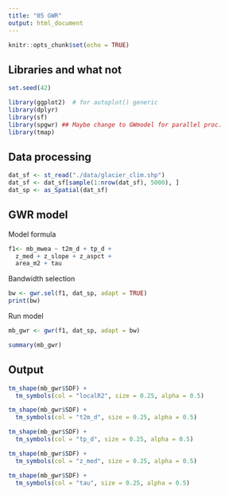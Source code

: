 ```yaml
---
title: "05 GWR"
output: html_document
---
```


```r
knitr::opts_chunk$set(echo = TRUE)
```

## Libraries and what not

```r
set.seed(42)

library(ggplot2)  # for autoplot() generic
library(dplyr)
library(sf)
library(spgwr) ## Maybe change to GWmodel for parallel proc.
library(tmap)
```

## Data processing

```r
dat_sf <- st_read("./data/glacier_clim.shp")
dat_sf <- dat_sf[sample(1:nrow(dat_sf), 5000), ]
dat_sp <- as_Spatial(dat_sf)
```

## GWR model

Model formula

```r
f1<- mb_mwea ~ t2m_d + tp_d + 
  z_med + z_slope + z_aspct + 
  area_m2 + tau
```

Bandwidth selection

```r
bw <- gwr.sel(f1, dat_sp, adapt = TRUE)
print(bw)
```

Run model
```r
mb_gwr <- gwr(f1, dat_sp, adapt = bw)
```

```r
summary(mb_gwr)
```

## Output

```r
tm_shape(mb_gwr$SDF) +
  tm_symbols(col = "localR2", size = 0.25, alpha = 0.5)
```

```r
tm_shape(mb_gwr$SDF) +
  tm_symbols(col = "t2m_d", size = 0.25, alpha = 0.5)
```

```r
tm_shape(mb_gwr$SDF) +
  tm_symbols(col = "tp_d", size = 0.25, alpha = 0.5)
```

```r
tm_shape(mb_gwr$SDF) +
  tm_symbols(col = "z_med", size = 0.25, alpha = 0.5)
```

```r
tm_shape(mb_gwr$SDF) +
  tm_symbols(col = "tau", size = 0.25, alpha = 0.5)
```